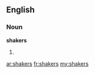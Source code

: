 ==English==

===Noun===
'''shakers'''

# {{plural of|[[shaker]]}}

[[ar:shakers]]
[[fr:shakers]]
[[my:shakers]]